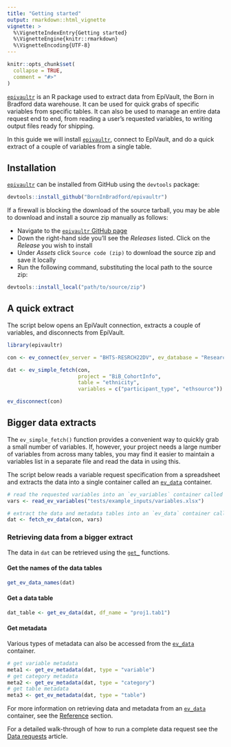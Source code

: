 ```yaml
---
title: "Getting started"
output: rmarkdown::html_vignette
vignette: >
  %\VignetteIndexEntry{Getting started}
  %\VignetteEngine{knitr::rmarkdown}
  %\VignetteEncoding{UTF-8}
---
```


```r
knitr::opts_chunk$set(
  collapse = TRUE,
  comment = "#>"
)
```

[`epivaultr`](https://github.com/BornInBradford/epivaultr) is an R package used to extract data from EpiVault, the Born in Bradford data warehouse. It can be used for quick grabs of specific variables from specific tables. It can also be used to manage an entire data request end to end, from reading a user's requested variables, to writing output files ready for shipping.

In this guide we will install [`epivaultr`](https://github.com/BornInBradford/epivaultr), connect to EpiVault, and do a quick extract of a couple of variables from a single table.

## Installation

[`epivaultr`](https://github.com/BornInBradford/epivaultr) can be installed from GitHub using the `devtools` package:

```r
devtools::install_github("BornInBradford/epivaultr")
```

If a firewall is blocking the download of the source tarball, you may be able to download and install a source zip manually as follows:

* Navigate to the [`epivaultr` GitHub page](https://github.com/BornInBradford/epivaultr)
* Down the right-hand side you'll see the *Releases* listed. Click on the *Release* you wish to install
* Under *Assets* click `Source code (zip)` to download the source zip and save it locally
* Run the following command, substituting the local path to the source zip:

```r
devtools::install_local("path/to/source/zip")
```

## A quick extract

The script below opens an EpiVault connection, extracts a couple of variables, and disconnects from EpiVault.

```r
library(epivaultr)

con <- ev_connect(ev_server = "BHTS-RESRCH22DV", ev_database = "ResearchWarehouse")

dat <- ev_simple_fetch(con, 
                       project = "BiB_CohortInfo", 
                       table = "ethnicity",
                       variables = c("participant_type", "ethsource"))

ev_disconnect(con)
```

## Bigger data extracts

The `ev_simple_fetch()` function provides a convenient way to quickly grab a small number of variables. If, however, your project needs a large number of variables from across many tables, you may find it easier to maintain a variables list in a separate file and read the data in using this.

The script below reads a variable request specification from a spreadsheet and extracts the data into a single container called an [`ev_data`](https://borninbradford.github.io/epivaultr/articles/features-concepts.html#ev_data---the-data-extract) container.

```r
# read the requested variables into an `ev_variables` container called `vars`
vars <- read_ev_variables("tests/example_inputs/variables.xlsx")

# extract the data and metadata tables into an `ev_data` container called `dat`
dat <- fetch_ev_data(con, vars)
```

### Retrieving data from a bigger extract

The data in `dat` can be retrieved using the [`get_`](https://borninbradford.github.io/epivaultr/reference/index.html#get-data-from-containers) functions.

#### Get the names of the data tables

```r
get_ev_data_names(dat)
```

#### Get a data table

```r
dat_table <- get_ev_data(dat, df_name = "proj1.tab1")
```

#### Get metadata

Various types of metadata can also be accessed from the [`ev_data`](https://borninbradford.github.io/epivaultr/articles/features-concepts.html#ev_data---the-data-extract) container.

```r
# get variable metadata
meta1 <- get_ev_metadata(dat, type = "variable")
# get category metadata
meta2 <- get_ev_metadata(dat, type = "category")
# get table metadata
meta3 <- get_ev_metadata(dat, type = "table")
```

For more information on retrieving data and metadata from an [`ev_data`](https://borninbradford.github.io/epivaultr/articles/features-concepts.html#ev_data---the-data-extract) container, see the [Reference](https://borninbradford.github.io/epivaultr/reference/index.html#get-data-from-containers) section.

For a detailed walk-through of how to run a complete data request see the [Data requests](https://borninbradford.github.io/epivaultr/articles/data-requests.html) article.
